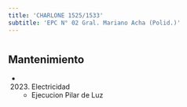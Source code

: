 ```yaml
---
title: 'CHARLONE 1525/1533'
subtitle: 'EPC N° 02 Gral. Mariano Acha (Polid.)'
---
```


#


## Mantenimiento

*  (2023) Electricidad 
    + Ejecucion Pilar de Luz



